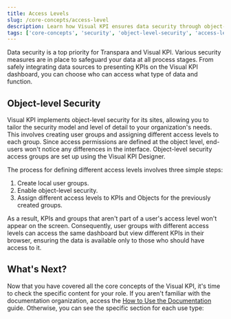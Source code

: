 ```yaml
---
title: Access Levels
slug: /core-concepts/access-level
description: Learn how Visual KPI ensures data security through object-level access controls, enabling tailored user permissions for secure and efficient data visualization.
tags: ['core-concepts', 'security', 'object-level-security', 'access-levels', 'user-groups']
---
```


<head>
  <title>Access Levels</title>
  <meta name="keywords" content="Visual KPI, access levels, security, object-level security, data security, user permissions, user groups, KPI permissions, tailored security, Visual KPI Designer"/>
</head>

Data security is a top priority for Transpara and Visual KPI. Various security measures are in place to safeguard your data at all process stages. From safely integrating data sources to presenting KPIs on the Visual KPI dashboard, you can choose who can access what type of data and function.

## Object-level Security

Visual KPI implements object-level security for its sites, allowing you to tailor the security model and level of detail to your organization's needs. This involves creating user groups and assigning different access levels to each group. Since access permissions are defined at the object level, end-users won't notice any differences in the interface. Object-level security access groups are set up using the Visual KPI Designer.

The process for defining different access levels involves three simple steps:

1. Create local user groups.
2. Enable object-level security.
3. Assign different access levels to KPIs and Objects for the previously created groups.

As a result, KPIs and groups that aren't part of a user's access level won't appear on the screen. Consequently, user groups with different access levels can access the same dashboard but view different KPIs in their browser, ensuring the data is available only to those who should have access to it.

## What's Next?

Now that you have covered all the core concepts of the Visual KPI, it's time to check the specific content for your role. If you aren't familiar with the documentation organization, access the [How to Use the Documentation](/how-to-use-the-documentation) guide. Otherwise, you can see the specific section for each use type:

<CardList cols={3}>
  <Card 
    title="Setup and Administration"
    link ="/setup-and-administration"
  />

  <Card 
    title="Visual KPI Design" 
    link="/visual-kpi-designer/overview"
  />
  <Card 
    title="End User" 
    link="/end-user/overview"
  />
</CardList>